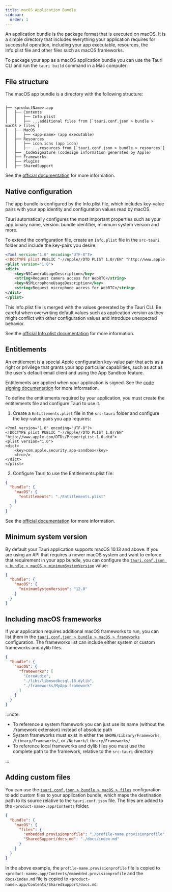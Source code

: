 ```yaml
---
title: macOS Application Bundle
sidebar:
  order: 1
---
```



An application bundle is the package format that is executed on macOS. It is a simple directory that includes everything your application requires for successful operation,
including your app executable, resources, the Info.plist file and other files such as macOS frameworks.

To package your app as a macOS application bundle you can use the Tauri CLI and run the `tauri build` command in a Mac computer:

<CommandTabs
  npm="npm run tauri build --bundles app"
  yarn="yarn tauri build --bundles app"
  pnpm="pnpm tauri build --bundles app"
  cargo="cargo tauri build --bundles app"
/>

## File structure

The macOS app bundle is a directory with the following structure:

```

├── <productName>.app
│   ├── Contents
│   │   ├── Info.plist
│   │   ├── ...additional files from [`tauri.conf.json > bundle > macOS > files`]
│   ├── MacOS
│   │   ├── <app-name> (app executable)
│   ├── Resources
│   │   ├── icon.icns (app icon)
│   │   ├── ...resources from [`tauri.conf.json > bundle > resources`]
│   ├── _CodeSignature (codesign information generated by Apple)
│   ├── Frameworks
│   ├── PlugIns
│   ├── SharedSupport
```

See the [official documentation](https://developer.apple.com/library/archive/documentation/CoreFoundation/Conceptual/CFBundles/BundleTypes/BundleTypes.html) for more information.

## Native configuration

The app bundle is configured by the Info.plist file, which includes key-value pairs with your app identity and configuration values read by macOS.

Tauri automatically configures the most important properties such as your app binary name, version. bundle identifier, minimum system version and more.

To extend the configuration file, create an `Info.plist` file in the `src-tauri` folder and include the key-pairs you desire:

```xml title="src-tauri/Info.plist"
<?xml version="1.0" encoding="UTF-8"?>
<!DOCTYPE plist PUBLIC "-//Apple//DTD PLIST 1.0//EN" "http://www.apple.com/DTDs/PropertyList-1.0.dtd">
<plist version="1.0">
<dict>
	<key>NSCameraUsageDescription</key>
	<string>Request camera access for WebRTC</string>
	<key>NSMicrophoneUsageDescription</key>
	<string>Request microphone access for WebRTC</string>
</dict>
</plist>

```

This Info.plist file is merged with the values generated by the Tauri CLI. Be careful when overwriting default values such as application version as they might conflict with other configuration values
and introduce unexpected behavior.

See the [official Info.plist documentation] for more information.

## Entitlements

An entitlement is a special Apple configuration key-value pair that acts as a right or privilege that grants your app particular capabilities,
such as act as the user's default email client and using the App Sandbox feature.

Entitlements are applied when your application is signed. See the [code signing documentation] for more information.

To define the entitlements required by your application, you must create the entitlements file and configure Tauri to use it.

1. Create a `Entitlements.plist` file in the `src-tauri` folder and configure the key-value pairs you app requires:

```plist title="src-tauri/Entitlements.plist"
<?xml version="1.0" encoding="UTF-8"?>
<!DOCTYPE plist PUBLIC "-//Apple//DTD PLIST 1.0//EN" "http://www.apple.com/DTDs/PropertyList-1.0.dtd">
<plist version="1.0">
<dict>
    <key>com.apple.security.app-sandbox</key>
    <true/>
</dict>
</plist>
```

2. Configure Tauri to use the Entitlements.plist file:

```json title="tauri.conf.json"
{
  "bundle": {
    "macOS": {
      "entitlements": "./Entitlements.plist"
    }
  }
}
```

See the [official documentation](https://developer.apple.com/documentation/bundleresources/entitlements) for more information.

## Minimum system version

By default your Tauri application supports macOS 10.13 and above. If you are using an API that requires a newer macOS system and want to enforce that requirement in your app bundle,
you can configure the [`tauri.conf.json > bundle > macOS > minimumSystemVersion`] value:

```json title="tauri.conf.json"
{
  "bundle": {
    "macOS": {
      "minimumSystemVersion": "12.0"
    }
  }
}
```

## Including macOS frameworks

If your application requires additional macOS frameworks to run, you can list them in the [`tauri.conf.json > bundle > macOS > frameworks`] configuration.
The frameworks list can include either system or custom frameworks and dylib files.

```json title="tauri.conf.json"
{
  "bundle": {
    "macOS": {
      "frameworks": [
        "CoreAudio",
        "./libs/libmsodbcsql.18.dylib",
        "./frameworks/MyApp.framework"
      ]
    }
  }
}
```

:::note

- To reference a system framework you can just use its name (without the .framework extension) instead of absolute path
- System frameworks must exist in either the `$HOME/Library/Frameworks`, `/Library/Frameworks/`, or `/Network/Library/Frameworks/`
- To reference local frameworks and dylib files you must use the complete path to the framework, relative to the `src-tauri` directory

:::

## Adding custom files

You can use the [`tauri.conf.json > bundle > macOS > files`] configuration to add custom files to your application bundle,
which maps the destination path to its source relative to the `tauri.conf.json` file.
The files are added to the `<product-name>.app/Contents` folder.

```json title="tauri.conf.json"
{
  "bundle": {
    "macOS": {
      "files": {
        "embedded.provisionprofile": "./profile-name.provisionprofile",
        "SharedSupport/docs.md": "./docs/index.md"
      }
    }
  }
}
```

In the above example, the `profile-name.provisionprofile` file is copied to `<product-name>.app/Contents/embedded.provisionprofile`
and the `docs/index.md` file is copied to `<product-name>.app/Contents/SharedSupport/docs.md`.

[`tauri.conf.json > bundle > macOS > frameworks`]: /reference/config/#frameworks-1
[`tauri.conf.json > bundle > macOS > files`]: /reference/config/#files-2
[`tauri.conf.json > bundle > resources`]: /reference/config/#resources
[official Info.plist documentation]: https://developer.apple.com/documentation/bundleresources/information_property_list
[code signing documentation]: /distribute/signing/macos
[`tauri.conf.json > bundle > macOS > minimumSystemVersion`]: /reference/config/#minimumsystemversion
